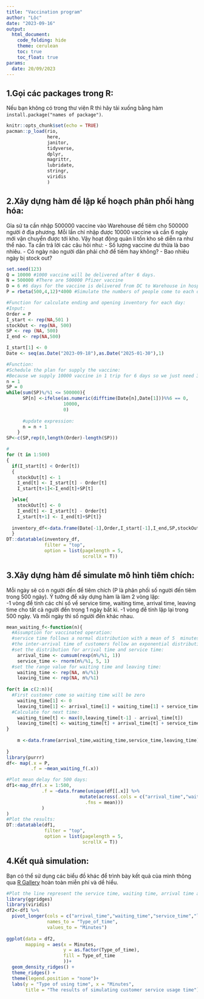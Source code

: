 ```yaml
---
title: "Vaccination program"
author: "Lộc"
date: "2023-09-16"
output: 
  html_document:
    code_folding: hide
    theme: cerulean
    toc: true
    toc_float: true
params:
  date: 20/09/2023
---
```

## 1.Gọi các packages trong R:
Nếu bạn không có trong thư viện R thì hãy tải xuống bằng hàm `install.package("names of package")`.
```r
knitr::opts_chunk$set(echo = TRUE)
pacman::p_load(rio,
               here,
               janitor,
               tidyverse,
               dplyr,
               magrittr,
               lubridate,
               stringr,
               viridis
               )
```

## 2.Xây dựng hàm để lập kế hoạch phân phối hàng hóa:
Gỉa sử ta cần nhập 500000 vaccine vào Warehouse để tiêm cho 500000 người ở địa phương. Mỗi lần chỉ nhập được 10000 vaccine và cần 6 ngày mới vận chuyển được tới kho. Vậy hoạt động quản lí tồn kho sẽ diễn ra như thể nào. Ta cần trả lời các câu hỏi như:
- Số lượng vaccine dư thừa là bao nhiêu.
- Có ngày nào người dân phải chờ để tiêm hay không?
- Bao nhiêu ngày bị stock out?

```r
set.seed(123)
Q = 10000 #1000 vaccine will be delivered after 6 days.
N = 500000 #There are 500000 Pfizer vaccine
D = 6 #6 days for the vaccine is delivered from DC to Warehouse in hospitals.
P = rbeta(500,4,12)*4000 #Simulate the numbers of people come to each day equal the numbers of vaccine is daily used

#Function for calculate ending and opening inventory for each day:
#Input:
Order = P
I_start <- rep(NA,501 ) 
stockOut <- rep(NA, 500)
SP <- rep (NA, 500)
I_end <- rep(NA,500)

I_start[1] <- 0
Date <- seq(as.Date("2023-09-18"),as.Date("2025-01-30"),1)

#Function:
#Schedule the plan for supply the vaccine:
#Because we supply 10000 vaccine in 1 trip for 6 days so we just need 300 days to complete the delivery of 500000 vaccine into warehouse. All next day, SP will be zero.
n = 1
SP = 0
while(sum(SP)%/%1 <= 500000){
      SP[n] <-ifelse(as.numeric(difftime(Date[n],Date[1]))%%6 == 0,
                     10000,
                     0)
      
      #update expression:
      n = n + 1 
    }
SP<-c(SP,rep(0,length(Order)-length(SP)))

#
for (t in 1:500)
{
  if(I_start[t] < Order[t])
  {
    stockOut[t] <- 1
    I_end[t] <- I_start[t] - Order[t]
    I_start[t+1]<-I_end[t]+SP[t]

  }else{
    stockOut[t] <- 0
    I_end[t] <- I_start[t] - Order[t]
    I_start[t+1] <- I_end[t]+SP[t]}
  
  inventory_df<-data.frame(Date[-1],Order,I_start[-1],I_end,SP,stockOut)
  }
DT::datatable(inventory_df,
              filter = "top",
              option = list(pagelength = 5,
                            scrollX = T))
```

## 3.Xây dựng hàm để simulate mô hình tiêm chích:
Mỗi ngày sẽ có n người đến để tiêm chích (P là phân phối số người đến tiêm trong 500 ngày). Ý tưởng để xây dựng hàm là làm 2 vòng lặp:\
-1 vòng để tính các chỉ số về service time, waiting time, arrival time, leaving time cho tất cả người đến trong 1 ngày bất kì. -1 vòng để tính lặp lại trong 500 ngày. Và mỗi ngày thì số người đến khác nhau.

```r

mean_waiting_f<-function(n){
  #Assumption for vaccinated operation:
  #service time follows a normal distribution with a mean of 5  minutes and standard deviation of 1 minutes.
  #the inter-arrival time of customers follow an exponential distribution with a rate of 1 customer per minute.
  #set the distribution for arrival time and service time:
    arrival_time <- cumsum(rexp(n%/%1, 1))
    service_time <- rnorm(n%/%1, 5, 1)
  #set the range value for waiting time and leaving time:
    waiting_time <- rep(NA, n%/%1)
    leaving_time <- rep(NA, n%/%1)
  
for(t in c(2:n)){
  #First customer come so waiting time will be zero  
    waiting_time[1] <- 0
    leaving_time[1] <- arrival_time[1] + waiting_time[1] + service_time[1]
  #Calculate for next time:
    waiting_time[t] <- max(0,leaving_time[t-1] - arrival_time[t])
    leaving_time[t] <- waiting_time[t] + arrival_time[t] + service_time[t] 
}
    
    m <-data.frame(arrival_time,waiting_time,service_time,leaving_time)
    
}
library(purrr)
df<- map(.x = P,
         .f = ~mean_waiting_f(.x))

#Plot mean delay for 500 days:
df1<-map_dfr(.x = 1:500,
             .f = ~data.frame(unique(df[[.x]] %>% 
                           mutate(across(.cols = c("arrival_time","waiting_time","service_time","leaving_time"),
                             .fns = mean)))
             )
)
#Plot the results:
DT::datatable(df1,
              filter = "top",
              option = list(pagelength = 5,
                            scrollX = T))
```

## 4.Kết quả simulation:
Bạn có thể sử dụng các biểu đồ khác để trình bày kết quả của mình thông qua [R Gallery](https://r-graph-gallery.com/index.html) hoàn toàn miễn phí và dể hiểu.
```r
#Plot the line represent the service time, waiting time, arrival time and leaving time:
library(ggridges)
library(viridis)
df2<-df1 %>% 
  pivot_longer(cols = c("arrival_time","waiting_time","service_time","leaving_time"),
               names_to = "Type_of_time",
               values_to = "Minutes")
               
ggplot(data = df2, 
       mapping = aes(x = Minutes, 
                     y = as.factor(Type_of_time),
                     fill = Type_of_time
                     ))+
  geom_density_ridges() +
  theme_ridges() + 
  theme(legend.position = "none")+
  labs(y = "Type of using time", x = "Minutes",
       title = "The results of simulating customer service usage time")
```
